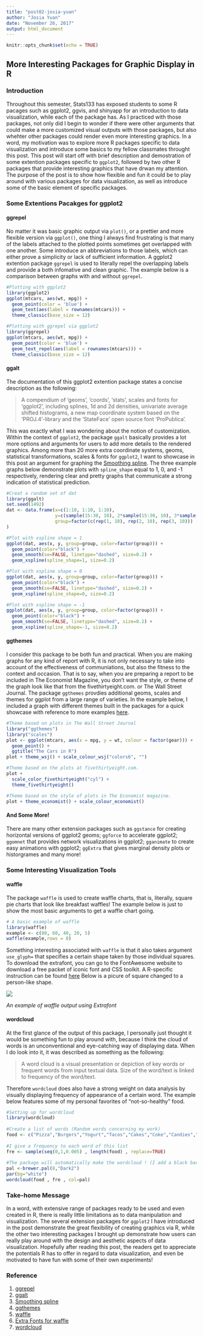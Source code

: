 ```yaml
---
title: "post02-josia-yuan"
author: "Josia Yuan"
date: "November 26, 2017"
output: html_document
---
```


```r
knitr::opts_chunk$set(echo = TRUE)
```

## More Interesting Packages for Graphic Display in R

### Introduction
  Throughout this semester, Stats133 has exposed students to some R pacages such as ggplot2, ggvis, and shinyapp for an introduction to data visualization, while each of the package has. As I practiced with those packages, not only did I begin to wonder if there were other arguments that could make a more customized visual outputs with those packages, but also whehter other packages could render even more interesting graphics. In a word, my motivation was to explore more R packages specific to data visualization and introduce some basics to my fellow classmates throught this post. 
  This post will start off with brief description and demostration of some extention packages specific to `ggplot2`, followed by two other R packages that provide interesting graphics that have drwan my attention. The purpose of the post is to show how flexible and fun it could be to play around with various packages for data visualization, as well as introduce some of the basic element of specific packages.


### Some Extentions Pacakges for ggplot2

#### ggrepel
  No matter it was basic graphic output via `plot()`, or a prettier and more flexible version via `ggplot()`, one thing I always find frustrating is that many of the labels attached to the plotted points sometimes get overlapped with one another. Some introduce an abbreviations to those labels, which can either prove a simplicity or lack of sufficient information. A ggplot2 extention package `ggrepel` is used to literally repel the overlapping labels and provide a both infomative and clean graphic. The example below is a comparison between graphs with and without `ggrepel`.
  
```r
#Plotting with ggplot2
library(ggplot2)
ggplot(mtcars, aes(wt, mpg)) +
  geom_point(color = 'blue') +
  geom_text(aes(label = rownames(mtcars))) +
  theme_classic(base_size = 12)
```


```r
#Plotting with ggrepel via ggplot2
library(ggrepel)
ggplot(mtcars, aes(wt, mpg)) +
  geom_point(color = 'blue') +
  geom_text_repel(aes(label = rownames(mtcars))) +
  theme_classic(base_size = 12)
```


#### ggalt

  The documentation of this ggplot2 extention package states a concise description as the following:
  
> A compendium of 'geoms', 'coords', 'stats', scales and fonts for 'ggplot2', including splines, 1d and 2d densities, univariate average shifted histograms, a new map coordinate system based on the 'PROJ.4'-library and the 'StateFace' open source font 'ProPublica'.

  This was exactly what I was wondering about the notion of customization. Within the context of `ggplot2`, the package `ggalt` basically provides a lot more options and arguments for users to add more details to the rendered graphics. Among more than 20 more extra coordinate systems, geoms, statistical transformations, scales & fonts for `ggplot2`, I want to showcase in this post an argument for graphing the [Smoothing spline](https://en.wikipedia.org/wiki/Smoothing_spline).
  The three example graphs below demonstrate plots with `spline_shape` equal to 1, 0, and -1 respectively, rendering clear and pretty graphs that communicate a strong indication of statistical prediction.

```r
#Creat a random set of dat
library(ggalt)
set.seed(1492)
dat <- data.frame(x=c(1:10, 1:10, 1:10),
                  y=c(sample(15:30, 10), 2*sample(15:30, 10), 3*sample(15:30, 10)),
                  group=factor(c(rep(1, 10), rep(2, 10), rep(3, 10)))
)

#Plot with xspline shape = 1
ggplot(dat, aes(x, y, group=group, color=factor(group))) +
  geom_point(color="black") +
  geom_smooth(se=FALSE, linetype="dashed", size=0.2) +
  geom_xspline(spline_shape=1, size=0.2)

```


```r
#Plot with xspline shape = 0
ggplot(dat, aes(x, y, group=group, color=factor(group))) +
  geom_point(color="black") +
  geom_smooth(se=FALSE, linetype="dashed", size=0.2) +
  geom_xspline(spline_shape=0, size=0.2)
```


```r
#Plot with xspline shape = -1
ggplot(dat, aes(x, y, group=group, color=factor(group))) +
  geom_point(color="black") +
  geom_smooth(se=FALSE, linetype="dashed", size=0.2) +
  geom_xspline(spline_shape=-1, size=0.2)
```

#### ggthemes
  
  I consider this package to be both fun and practical. When you are making graphs for any kind of report with R, it is not only necessary to take into account of the effectiveness of communiations, but also the fitness to the context and occasion. That is to say, when you are preparing a report to be included in The Economist Magazine, you don't want the style, or theme of the graph look like that from the fivethirtyeight.com. or The Wall Street Journal.
  The package `ggthemes` provdies additional geoms, scales and themes for ggplot from a large range of varieties. In the example below, I included a graph with different themes built in the packages for a quick showcase with reference to more examples [here](https://cran.r-project.org/web/packages/ggthemes/vignettes/ggthemes.html).
  
  
```r
#Theme based on plots in The Wall Street Journal
library("ggthemes")
library("scales")
plot <- ggplot(mtcars, aes(x = mpg, y = wt, colour = factor(gear))) +
  geom_point() +
  ggtitle("The Cars in R")
plot + theme_wsj() + scale_colour_wsj("colors6", "")
```

```r
#Theme based on the plots at fivethirtyeight.com.
plot +
  scale_color_fivethirtyeight("cyl") +
  theme_fivethirtyeight()
```


```r
#Theme based on the style of plots in The Economist magazine.
plot + theme_economist() + scale_colour_economist() 
```


#### And Some More!
  There are many other extension packages such as `ggstance` for creating horizontal versions of ggplot2 geoms; `ggforce` to accelerate ggplot2; `ggomnet` that provides network visualizations in ggplot2; `gganimate` to create easy animations with ggplot2; `ggExtra` that gives marginal density plots or historgrames and many more!
  
  
### Some Interesting Visualization Tools

#### waffle
  The package `waffle` is used to create waffle charts, that is, literally, square pie charts that look like breakfast waffles!
  The example below is just to show the most basic arguments to get a waffle chart going.
  
```r
# A basic example of waffle
library(waffle)
example <- c(80, 60, 40, 20, 5)
waffle(example,rows = 8)
```


  Something interesting associated with `waffle` is that it also takes argument `use_glyph=` that specifies a certain shape taken by those individual squares. To download the extrafont, you can go to the FontAwesome website to download a free packet of iconic font and CSS toolkit. A R-specific instruction can be found [here](https://nsaunders.wordpress.com/2017/09/08/infographic-style-charts-using-the-r-waffle-package/)
  Below is a picure of square changed to a person-like shape.
  
![](https://nsaunders.files.wordpress.com/2017/09/waffle2.png)

_An example of waffle output using Extrafont_



#### wordcloud
  At the first glance of the output of this package, I personally just thought it would be something fun to play around with, because I think the cloud of words is an unconventional and eye-catching way of displaying data. When I do look into it, it was described as something as the following:
  
> A word cloud is a visual presentation or depiction of key words or frequent words from input textual data. Size of the word/text is linked to frequency of the word/text.

  Therefore `wordcloud` does also have a strong weight on data analysis by visually displaying frequency of appearance of a certain word. The example below features some of my personal favorites of "not-so-healthy" food.

```r
#Setting up for wordcloud
library(wordcloud)
 
#Create a list of words (Random words concerning my work)
food <- c("Pizza","Burgers","Yogurt","Tacos","Cakes","Coke","Candies","Fries","Nuggets","Milkshake","Waffle","Pancake","Chips","Popcorn","Brownies")
 
#I give a frequency to each word of this list 
fre <- sample(seq(0,1,0.005) , length(food) , replace=TRUE) 
 
#The package will automatically make the wordcloud ! (I add a black background)
pal <-brewer.pal(8,"Dark2")
par(bg="white")
wordcloud(food , fre , col=pal)
```



### Take-home Message

  In a word, with extensive range of packages ready to be used and even created in R, there is really little limitations as to data manipulation and visualization. The several extension packages for `ggplot2` I have introduced in the post demonstrate the great flexibility of creating graphics via R, while the other two interesting packages I brought up demonstrate how users can really play around with the design and aesthetic aspects of data visualization.
  Hopefully after reading this post, the readers get to appreciate the potentials R has to offer in regard to data visualization, and even be motivated to have fun with some of their own experiments!


### Reference

1. [ggrepel](https://github.com/slowkow/ggrepel) 
2. [ggalt](https://github.com/halhen/viz-pub/blob/master/sports-time-of-day/2_gen_chart.R)
3. [Smoothing spline](https://en.wikipedia.org/wiki/Smoothing_spline)
4. [ggthemes](https://cran.r-project.org/web/packages/ggthemes/vignettes/ggthemes.html)
5. [waffle](https://www.r-bloggers.com/making-waffle-charts-in-r-with-the-new-waffle-package/)
6. [Extra Fonts for waffle](https://nsaunders.wordpress.com/2017/09/08/infographic-style-charts-using-the-r-waffle-package/)
7. [wordcloud](https://datavizcatalogue.com/methods/wordcloud.html)